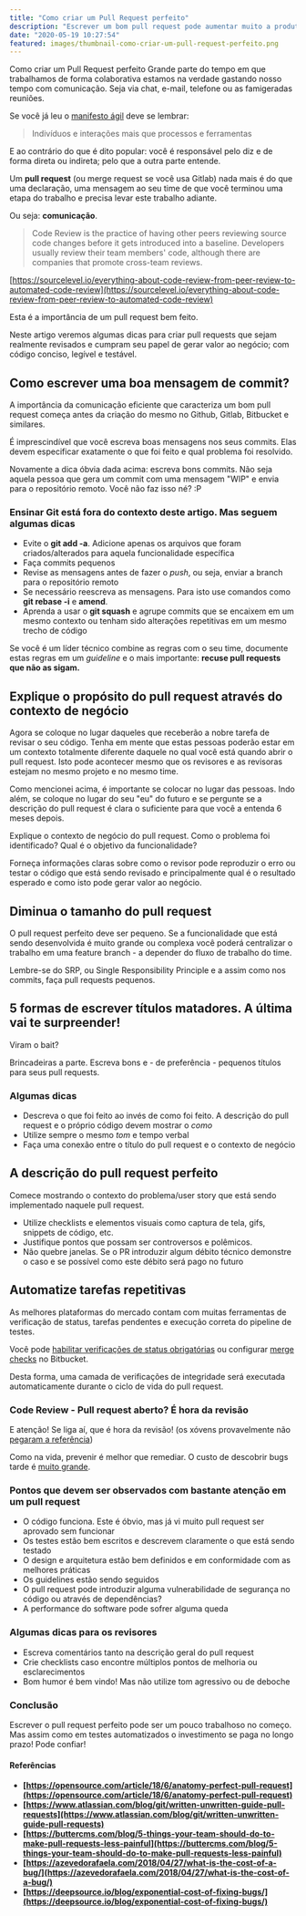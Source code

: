 ```yaml
---
title: "Como criar um Pull Request perfeito"
description: "Escrever um bom pull request pode aumentar muito a produtividade do seu time. Descubra como criar o pull request perfeito neste artigo!"
date: "2020-05-19 10:27:54"
featured: images/thumbnail-como-criar-um-pull-request-perfeito.png
---
```


Como criar um Pull Request perfeito
Grande parte do tempo em que trabalhamos de forma colaborativa estamos na verdade gastando nosso tempo com comunicação. Seja via chat, e-mail, telefone ou as famigeradas reuniões.

Se você já leu o [manifesto ágil](https://agilemanifesto.org/iso/ptbr/manifesto.html) deve se lembrar:

> Indivíduos e interações mais que processos e ferramentas

E ao contrário do que é dito popular: você é responsável pelo diz e de forma direta ou indireta; pelo que a outra parte entende.

Um **pull request** (ou merge request se você usa Gitlab) nada mais é do que uma declaração, uma mensagem ao seu time de que você terminou uma etapa do trabalho e precisa levar este trabalho adiante.

Ou seja: **comunicação**.

>Code Review is the practice of having other peers reviewing source code changes before it gets introduced into a baseline. Developers usually review their team members' code, although there are companies that promote cross-team reviews.

[https://sourcelevel.io/everything-about-code-review-from-peer-review-to-automated-code-review](https://sourcelevel.io/everything-about-code-review-from-peer-review-to-automated-code-review)

Esta é a importância de um pull request bem feito.

Neste artigo veremos algumas dicas para criar pull requests que sejam realmente revisados e cumpram seu papel de gerar valor ao negócio; com código conciso, legível e testável.

## Como escrever uma boa mensagem de commit?

A importância da comunicação eficiente que caracteriza um bom pull request começa antes da criação do mesmo no Github, Gitlab, Bitbucket e similares.

É imprescindível que você escreva boas mensagens nos seus commits. Elas devem especificar exatamente o que foi feito e qual problema foi resolvido.

Novamente a dica óbvia dada acima: escreva bons commits. Não seja aquela pessoa que gera um commit com uma mensagem "WIP" e envia para o repositório remoto. Você não faz isso né? :P

### Ensinar Git está fora do contexto deste artigo. Mas seguem algumas dicas

* Evite o **git add -a**. Adicione apenas os arquivos que foram criados/alterados para aquela funcionalidade específica
* Faça commits pequenos
* Revise as mensagens antes de fazer o _push_, ou seja, enviar a branch para o repositório remoto
* Se necessário reescreva as mensagens. Para isto use comandos como **git rebase -i** e **amend**.
* Aprenda a usar o **git squash** e agrupe commits que se encaixem em um mesmo contexto ou tenham sido alterações repetitivas em um mesmo trecho de código

Se você é um líder técnico combine as regras com o seu time, documente estas regras em um _guideline_ e o mais importante: **recuse pull requests que não as sigam.**

## Explique o propósito do pull request através do contexto de negócio

Agora se coloque no lugar daqueles que receberão a nobre tarefa de revisar o seu código. Tenha em mente que estas pessoas poderão estar em um contexto totalmente diferente daquele no qual você está quando abrir o pull request. Isto pode acontecer mesmo que os revisores e as revisoras estejam no mesmo projeto e no mesmo time.

Como mencionei acima, é importante se colocar no lugar das pessoas. Indo além, se coloque no lugar do seu "eu" do futuro e se pergunte se a descrição do pull request é clara o suficiente para que você a entenda 6 meses depois.

Explique o contexto de negócio do pull request. Como o problema foi identificado? Qual é o objetivo da funcionalidade?

Forneça informações claras sobre como o revisor pode reproduzir o erro ou testar o código que está sendo revisado e principalmente qual é o resultado esperado e como isto pode gerar valor ao negócio.

## Diminua o tamanho do pull request

O pull request perfeito deve ser pequeno. Se a funcionalidade que está sendo desenvolvida é muito grande ou complexa você poderá centralizar o trabalho em uma feature branch - a depender do fluxo de trabalho do time.

Lembre-se do SRP, ou Single Responsibility Principle e a assim como nos commits, faça pull requests pequenos.

## 5 formas de escrever títulos matadores. A última vai te surpreender!

Viram o bait?

Brincadeiras a parte. Escreva bons e - de preferência - pequenos títulos para seus pull requests.

### Algumas dicas

* Descreva o que foi feito ao invés de como foi feito. A descrição do pull request e o próprio código devem mostrar o _como_
* Utilize sempre o mesmo _tom_ e tempo verbal
* Faça uma conexão entre o título do pull request e o contexto de negócio

## A descrição do pull request perfeito

Comece mostrando o contexto do problema/user story que está sendo implementado naquele pull request.

* Utilize checklists e elementos visuais como captura de tela, gifs, snippets de código, etc.
* Justifique pontos que possam ser controversos e polêmicos.
* Não quebre janelas. Se o PR introduzir algum débito técnico demonstre o caso e se possível como este débito será pago no futuro

## Automatize tarefas repetitivas

As melhores plataformas do mercado contam com muitas ferramentas de verificação de status, tarefas pendentes e execução correta do pipeline de testes.

Você pode [habilitar verificações de status obrigatórias](https://help.github.com/pt/github/administering-a-repository/enabling-required-status-checks) ou configurar [merge checks](https://confluence.atlassian.com/bitbucketserver/checks-for-merging-pull-requests-776640039.html) no Bitbucket.

Desta forma, uma camada de verificações de integridade será executada automaticamente durante o ciclo de vida do pull request.

### Code Review - Pull request aberto? É hora da revisão

E atenção! Se liga aí, que é hora da revisão! (os xóvens provavelmente não [pegaram a referência](https://www.youtube.com/watch?v=lqikvAgyFzE))

Como na vida, prevenir é melhor que remediar. O custo de descobrir bugs tarde é [muito grande](https://deepsource.io/blog/exponential-cost-of-fixing-bugs/).

### Pontos que devem ser observados com bastante atenção em um pull request

* O código funciona. Este é óbvio, mas já vi muito pull request ser aprovado sem funcionar
* Os testes estão bem escritos e descrevem claramente o que está sendo testado
* O design e arquitetura estão bem definidos e em conformidade com as melhores práticas
* Os guidelines estão sendo seguidos
* O pull request pode introduzir alguma vulnerabilidade de segurança no código ou através de dependências?
* A performance do software pode sofrer alguma queda

### Algumas dicas para os revisores

* Escreva comentários tanto na descrição geral do pull request
* Crie checklists caso encontre múltiplos pontos de melhoria ou esclarecimentos
* Bom humor é bem vindo! Mas não utilize tom agressivo ou de deboche

### Conclusão

Escrever o pull request perfeito pode ser um pouco trabalhoso no começo. Mas assim como em testes automatizados o investimento se paga no longo prazo! Pode confiar!

#### Referências

* **[https://opensource.com/article/18/6/anatomy-perfect-pull-request](https://opensource.com/article/18/6/anatomy-perfect-pull-request)**
* **[https://www.atlassian.com/blog/git/written-unwritten-guide-pull-requests](https://www.atlassian.com/blog/git/written-unwritten-guide-pull-requests)**
* **[https://buttercms.com/blog/5-things-your-team-should-do-to-make-pull-requests-less-painful](https://buttercms.com/blog/5-things-your-team-should-do-to-make-pull-requests-less-painful)**
* **[https://azevedorafaela.com/2018/04/27/what-is-the-cost-of-a-bug/](https://azevedorafaela.com/2018/04/27/what-is-the-cost-of-a-bug/)**
* **[https://deepsource.io/blog/exponential-cost-of-fixing-bugs/](https://deepsource.io/blog/exponential-cost-of-fixing-bugs/)**